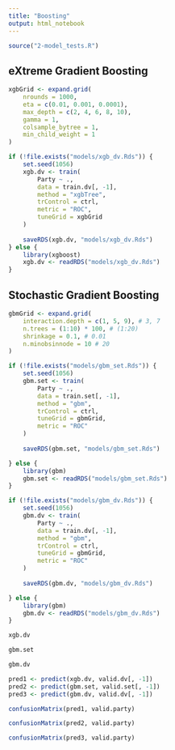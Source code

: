 ```yaml
---
title: "Boosting"
output: html_notebook
---
```


```r
source("2-model_tests.R")
```

## eXtreme Gradient Boosting

```r
xgbGrid <- expand.grid(
    nrounds = 1000, 
    eta = c(0.01, 0.001, 0.0001), 
    max_depth = c(2, 4, 6, 8, 10), 
    gamma = 1, 
    colsample_bytree = 1, 
    min_child_weight = 1
)
```

```r
if (!file.exists("models/xgb_dv.Rds")) {
    set.seed(1056)
    xgb.dv <- train(
        Party ~ .,
        data = train.dv[, -1],
        method = "xgbTree",
        trControl = ctrl,
        metric = "ROC",
        tuneGrid = xgbGrid
    )
    
    saveRDS(xgb.dv, "models/xgb_dv.Rds")
} else {
    library(xgboost)
    xgb.dv <- readRDS("models/xgb_dv.Rds")
}
```

## Stochastic Gradient Boosting
```r
gbmGrid <- expand.grid(
    interaction.depth = c(1, 5, 9), # 3, 7
    n.trees = (1:10) * 100, # (1:20)
    shrinkage = 0.1, # 0.01
    n.minobsinnode = 10 # 20
)
```

```r

if (!file.exists("models/gbm_set.Rds")) {
    set.seed(1056)
    gbm.set <- train(
        Party ~ .,
        data = train.set[, -1],
        method = "gbm",
        trControl = ctrl,
        tuneGrid = gbmGrid,
        metric = "ROC"
    )
    
    saveRDS(gbm.set, "models/gbm_set.Rds")

} else {
    library(gbm)
    gbm.set <- readRDS("models/gbm_set.Rds")
}
```

```r

if (!file.exists("models/gbm_dv.Rds")) {
    set.seed(1056)
    gbm.dv <- train(
        Party ~ .,
        data = train.dv[, -1],
        method = "gbm",
        trControl = ctrl,
        tuneGrid = gbmGrid,
        metric = "ROC"
    )
    
    saveRDS(gbm.dv, "models/gbm_dv.Rds")

} else {
    library(gbm)
    gbm.dv <- readRDS("models/gbm_dv.Rds")
}
```

```r
xgb.dv
```

```r
gbm.set
```

```r
gbm.dv
```

```r
pred1 <- predict(xgb.dv, valid.dv[, -1])
pred2 <- predict(gbm.set, valid.set[, -1])
pred3 <- predict(gbm.dv, valid.dv[, -1])
```

```r
confusionMatrix(pred1, valid.party)
```

```r
confusionMatrix(pred2, valid.party)
```

```r
confusionMatrix(pred3, valid.party)
```
